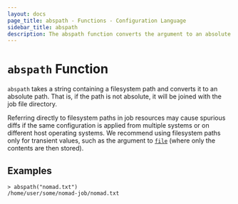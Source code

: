 ```yaml
---
layout: docs
page_title: abspath - Functions - Configuration Language
sidebar_title: abspath
description: The abspath function converts the argument to an absolute filesystem path.
---
```


# `abspath` Function

`abspath` takes a string containing a filesystem path and converts it
to an absolute path. That is, if the path is not absolute, it will be joined
with the job file directory.

Referring directly to filesystem paths in job resources may cause spurious
diffs if the same configuration is applied from multiple systems or on
different host operating systems. We recommend using filesystem paths only for
transient values, such as the argument to
[`file`](/docs/job-specification/hcl2/functions/file) (where only the contents are then
stored).

## Examples

```shell-session
> abspath("nomad.txt")
/home/user/some/nomad-job/nomad.txt
```
